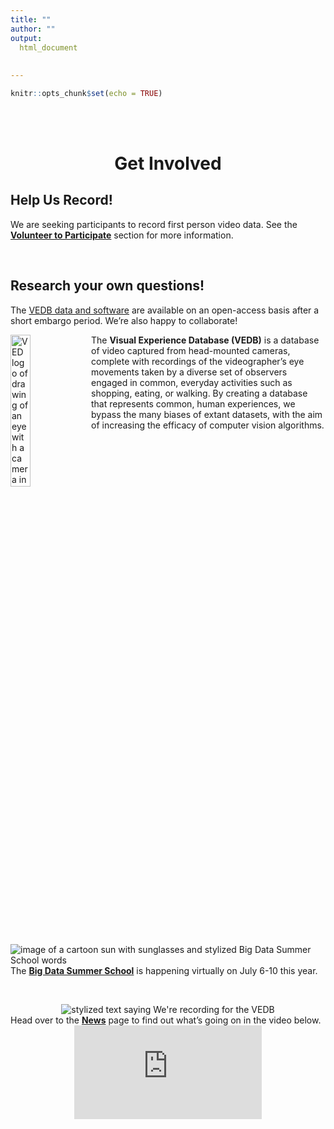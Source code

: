 ---
title: ""
author: ""
output: 
  html_document
    
   
---

```{r setup, include=FALSE}
knitr::opts_chunk$set(echo = TRUE)
```
<br/>
<br/>
<div class="float-right-area">
<div class="inner right">
<div class = "container-sidebar">
<div class="flex-container-sidebar">

<center>
# Get Involved
</center>

<div class="flex-item">
## Help Us Record!
We are seeking participants to record first person video data. See the [**Volunteer to Participate**](https://maggieds.github.io/VED/news.html) section for more information. 
</div>
<br/>
<div class="flex-item">
## Research your own questions!  
The [VEDB data and software](https://maggieds.github.io/VED/researchers.html) are available on an open-access basis after a short embargo period.  We're also happy to collaborate!
</div> 
</div> 
</div> 
</div> 
</div>

<div class="float-left-area">
<div>
<img src="C:\Users\Maggie\Desktop\VEDWebsite\VED\vedb_logo.png" width="25%" alt="VED logo of drawing of an eye with a camera in the pupil" align="left" />The **Visual Experience Database (VEDB)** is a database of video captured from head-mounted cameras, complete with recordings of the videographer’s eye movements taken by a diverse set of observers engaged in common, everyday activities such as shopping, eating, or walking.  By creating a database that represents common, human experiences, we bypass the many biases of extant datasets, with the aim of increasing the efficacy of computer vision algorithms.
</div>

<br/>
<br/>
<div class="flex-container">
<div class="flex-item">
<img src="summer_school.png" width=auto alt="image of a cartoon sun with sunglasses and stylized Big Data Summer School words"> 
The [**Big Data Summer School**](https://maggieds.github.io/VED/summerschool.html) is happening virtually on July 6-10 this year. 
</div>

<br/>

<div class="flex-item">
<center><img src="recording.png" width=auto alt="stylized text saying We're recording for the VEDB"> </center>  
Head over to the [**News**](https://maggieds.github.io/VED/news.html) page to find out what's going on in the video below.
<center>
<iframe width=auto src="https://www.youtube.com/embed/iChh6G4mqbc" title="video of participant walking around UNR campus wearing data recording device.  Video has no sound" frameborder="0" allow="accelerometer; autoplay; encrypted-media; gyroscope; picture-in-picture" allowfullscreen></iframe> 
</center>
</div>
</div>
</div>
</div>
